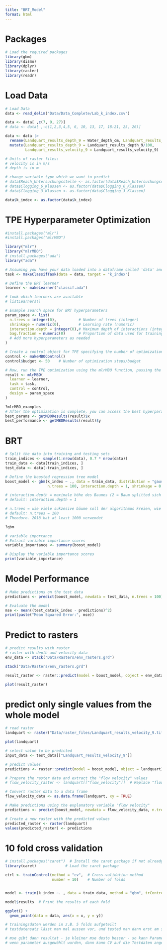 ```yaml
---
title: "BRT_Model"
format: html
---
```



# Packages
```r
# Load the required packages
library(gbm)
library(dismo)
library(dplyr)
library(raster)
library(readr)
```

# Load Data
```r
# Load Data
data <- read_delim("Data/Data_Complete/Lab_k_index.csv")

data <- data[ ,c(7, 9, 27)]
# data <- data[ ,-c(1,2,3,4,5, 6, 10, 13, 17, 18:21, 25, 26)]

data <- data |>
  rename(Landquart_results_depth_9 = Water_depth_cm, Landquart_results_velocity_9 = `Flow_velocity_v60_cm/s`) |>
  mutate(Landquart_results_depth_9 = Landquart_results_depth_9/100,
         Landquart_results_velocity_9 = Landquart_results_velocity_9)

# Units of raster files: 
# velocity is in m/s
# depth is in m

# change variable type which we want to predict 
# data$Reach_Untersuchungsstelle <- as.factor(data$Reach_Untersuchungsstelle)
# data$Clogging_6_Klassen <- as.factor(data$Clogging_6_Klassen)
# data$Clogging_3_Klassen <- as.factor(data$Clogging_3_Klassen)

data$k_index <- as.factor(data$k_index)
```

# TPE Hyperparameter Optimization 
```r
#install.packages("mlr")
#install.packages("mlrMBO")

library("mlr")
library("mlrMBO")
# install.packages("ada")
library("ada")

# Assuming you have your data loaded into a dataframe called 'data' and the target variable is 'target_column'
task <- makeClassifTask(data = data, target = "k_index")

# Define the BRT learner
learner <- makeLearner("classif.ada")

# look which learners are available
# listLearners()

# Example search space for BRT hyperparameters
param_space <- list(
  n.trees = integer(0),          # Number of trees (integer)
  shrinkage = numeric(0),        # Learning rate (numeric)
  interaction.depth = integer(0),# Maximum depth of interactions (integer)
  bag.fraction = numeric(0)      # Proportion of data used for training each tree (numeric)
  # Add more hyperparameters as needed
)

# Create a control object for TPE specifying the number of optimization steps and other settings.
control <- makeMBOControl()
control$budget <- 50    # Number of optimization steps/budget

# Now, run the TPE optimization using the mlrMBO function, passing the task, learner, search space, and control object.
result <- mlrMBO(
  learner = learner,
  task = task,
  control = control,
  design = param_space
)

?mlrMBO_examples
# After the optimization is complete, you can access the best hyperparameters and model performance using the getMBOResults function.
best_params <- getMBOResults(result)$x
best_performance <- getMBOResults(result)$y
```


# BRT 
```r
# Split the data into training and testing sets
train_indices <- sample(1:nrow(data), 0.7 * nrow(data))
train_data <- data[train_indices, ]
test_data <- data[-train_indices, ]

# Define the boosted regression tree model
boost_model <- gbm(k_index ~ ., data = train_data, distribution = "gaussian",
                   n.trees = 100, interaction.depth = 1, shrinkage = 0.1, n.minobsinnode = 1)

# interaction.depth = maximale höhe des Baumes (2 = Baum splitted sich nur 2 mal auf, je höher die Zahl desto feiner werden die Bäume) --> bei nur zwei Variablen im default lassen für die erste male 
# default: interaction.depth = 1

# n.trees = wie viele sukzesive bäume soll der algorithmus kreien, wie viele versch. Bäume, je grösser die Zahl desto rechenintensiver. Mit 726 Datenpunkten kann man gut mit default anfangen 
# default: n.trees = 100
# Theodoro. 2018 hat at least 1000 verwendet

?gbm

# variable importance
# Extract variable importance scores
variable_importance <- summary(boost_model)

# Display the variable importance scores
print(variable_importance)
```

# Model Performance 
```r
# Make predictions on the test data
predictions <- predict(boost_model, newdata = test_data, n.trees = 100)

# Evaluate the model
mse <- mean((test_data$k_index - predictions)^2)
print(paste("Mean Squared Error:", mse))
```

# Predict to rasters 
```r
# predict results with raster
# raster with depth and velocity data 
env_data <- stack("Data/Rasters/env_rasters.grd")

stack("Data/Rasters/env_rasters.grd")

result_raster <- raster::predict(model = boost_model, object = env_data, index = 2) # index 2 because 2 layers of rasters are in the env_data variable 

plot(result_raster)
```

# predict only single values from the whole model 
```r
# read raster 
landquart <- raster("Data/raster_files/Landquart_results_velocity_9.tif")

plot(landquart)

# select value to be predicted 
input_data <- test_data[["Landquart_results_velocity_9"]]

# predict values 
predictions <- raster::predict(model = boost_model, object = landquart)
```

```r
# Prepare the raster data and extract the "flow velocity" values
# flow_velocity_raster <- landquart[["flow_velocity"]]  # Replace "flow_velocity" with the actual name of the flow velocity variable in the raster

# Convert raster data to a data frame
flow_velocity_data <- as.data.frame(landquart, xy = TRUE)

# Make predictions using the explanatory variable "flow velocity"
predictions <- predict(boost_model, newdata = flow_velocity_data, n.trees = 100, type = "response")

# Create a new raster with the predicted values
predicted_raster <- raster(landquart)
values(predicted_raster) <- predictions
```

# 10 fold cross validation 
```r
# install.packages("caret")  # Install the caret package if not already installed
library(caret)             # Load the caret package

ctrl <- trainControl(method = "cv",  # Cross-validation method
                     number = 10)    # Number of folds


model <- train(k_index ~. , data = train_data, method = "gbm", trControl = ctrl)

model$results  # Print the results of each fold

ggplot() +
  geom_point(data = data, aes(x = x, y = y)) 

# trainingsdaten werden in z.B. 5 folds aufgeteilt 
# testdatensatz lässt man mal aussen vor, und tested man dann erst am schluss 

# mse gibt dann resultat - je kleiner mse desto besser - so kann Parametereinstellung geprüft werden/ auswählen 
# wenn parameter ausgewählt wurden, dann kann CV auf die Testdaten angewendet werden zum schauen wie gut das Modell ist 
```

